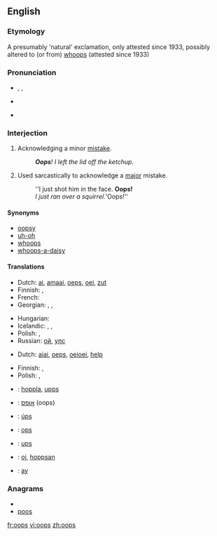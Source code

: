 {{also|OOPS}}
==English==

===Etymology===
A presumably 'natural' exclamation, only attested since 1933, possibly altered to (or from) [[whoops]] (attested since 1933)

===Pronunciation===
* {{enPR|o͞ops}}, {{IPA|/uːps/|/ʊps/}}, {{SAMPA|/u:ps/}}
* {{audio|en-us-oops.ogg|Audio (US)}}
* {{audio|en-uk-Oops.ogg|Audio (UK)}}
*: {{rhymes|uːps}}

===Interjection===
{{en-intj}}

# Acknowledging a minor [[mistake]].
#: '''''Oops'''!  I left the lid off the ketchup.''
# Used sarcastically to acknowledge a [[major]] mistake.
#: ''I just shot him in the face.  '''Oops!'''
#: ''I just ran over a squirrel. '''Oops!''

====Synonyms====
* [[oopsy]]
* [[uh-oh]]
* [[whoops]]
* [[whoops-a-daisy]]

====Translations====
{{trans-top|acknowledging a minor mistake}}
* Dutch: [[ai]], [[amaai]], [[oeps]], [[oei]], [[zut]]
* Finnish: {{t-|fi|ups}}, {{t+|fi|oho}}
* French: {{t+|fr|oups}}
* Georgian: {{t|ka|უი|tr=ui|sc=Geor|xs=Georgian}},  {{t|ka|ვაი|tr=vai|sc=Geor|xs=Georgian}},  {{t|ka|უფს|tr=up's|sc=Geor|xs=Georgian}}
{{trans-mid}}
* Hungarian: {{t|hu|hoppá}}
* Icelandic: {{t|is|úps}},  {{t|is|úbbs}},  {{t|is|æj}}
* Polish: {{t|pl|oj}},  {{t|pl|ups}}
* Russian: [[ой]], [[упс]]
{{trans-bottom}}

{{trans-top|used sarcastically to acknowledge a major mistake}}
* Dutch: [[aiai]], [[oeps]], [[oeioei]], [[help]]
{{trans-mid}}
* Finnish: {{t-|fi|ups}}, {{t+|fi|oho}}
* Polish: {{t|pl|oj}},  {{t|pl|ups}}
{{trans-bottom}}

{{checktrans-top}}
* {{ttbc|German}}: [[hoppla]], [[upps]]
* {{ttbc|Hebrew}}: [[אופס]] (oops)
* {{ttbc|Icelandic}}: [[úps]]
{{checktrans-mid}}
* {{ttbc|Italian}}: [[ops]]
* {{ttbc|Spanish}}: [[ups]]
* {{ttbc|Swedish}}: [[oj]], [[hoppsan]]
* {{ttbc|Turkish}}: [[ay]] <!----(Pronounced "I!")---->
{{checktrans-bottom}}

===Anagrams===
* {{alphagram|oops}}
* [[poos#English|poos]]

[[fr:oops]]
[[vi:oops]]
[[zh:oops]]